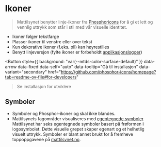 
<Meta title="Identitet/Ikoner" />

# <ShapesIcon /> Ikoner

> Mattilsynet benytter linje-ikoner fra [Phosphoricons](https://phosphoricons.com/)
for å gi et lett og vennlig uttrykk som står i stil med vår visuelle identitet.

- Ikoner følger tekstfarge
- Plasser ikoner til venstre eller over tekst
- Kun dekorative ikoner (f.eks. pil) kan høyrestilles
- Benytt linjeversjon (fylte ikoner er forbeholdt [applikasjonslogoer](?path=/docs/designsystem-logo--docs))

<Wide><Graphics path="@phosphor-icons" data-items="100" mode searchable="💡 Søk på engelsk">
<Button
  style={{ background: "var(--mtds-color-surface-default)" }}
  data-arrow
  data-fixed
  data-self="auto"
  data-tooltip="Gå til installasjon"
  data-variant="secondary"
  href="https://github.com/phosphor-icons/homepage?tab=readme-ov-file#for-developers"
>Se installasjon for utviklere</Button>
</Graphics></Wide>

## Symboler
- Symboler og Phosphor-ikoner og skal ikke blandes.
- Mattilsynets fagområder visualiseres med [egentegnede symboler](#egentegnede-ikoner)
Mattilsynet har seks egentegnede symboler basert på frøformen i logosymbolet.
Dette visuelle grepet skaper egenart og et helhetlig visuelt uttrykk.
Symboler er blant annet brukt for å fremheve toppoppgavene på [mattilsynet.no](https://www.mattilsynet.no).

<Graphics path="icons" mode />